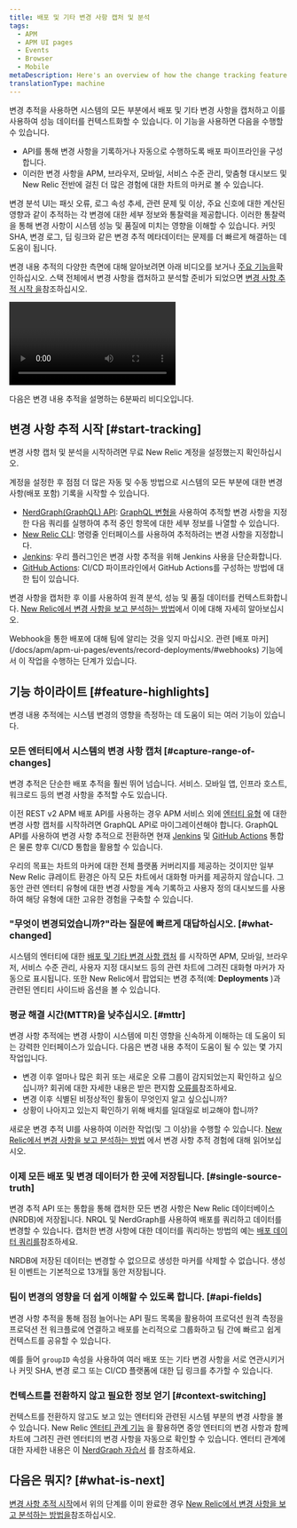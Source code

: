 ```yaml
---
title: 배포 및 기타 변경 사항 캡처 및 분석
tags:
  - APM
  - APM UI pages
  - Events
  - Browser
  - Mobile
metaDescription: Here's an overview of how the change tracking feature can help you analyze the effects of recent changes on your users and systems.
translationType: machine
---
```



변경 추적을 사용하면 시스템의 모든 부분에서 배포 및 기타 변경 사항을 캡처하고 이를 사용하여 성능 데이터를 컨텍스트화할 수 있습니다. 이 기능을 사용하면 다음을 수행할 수 있습니다.

* API를 통해 변경 사항을 기록하거나 자동으로 수행하도록 배포 파이프라인을 구성합니다.
* 이러한 변경 사항을 APM, 브라우저, 모바일, 서비스 수준 관리, 맞춤형 대시보드 및 New Relic 전반에 걸친 더 많은 경험에 대한 차트의 마커로 볼 수 있습니다.

변경 분석 UI는 패싯 오류, 로그 속성 추세, 관련 문제 및 이상, 주요 신호에 대한 계산된 영향과 같이 추적하는 각 변경에 대한 세부 정보와 통찰력을 제공합니다. 이러한 통찰력을 통해 변경 사항이 시스템 성능 및 품질에 미치는 영향을 이해할 수 있습니다. 커밋 SHA, 변경 로그, 딥 링크와 같은 변경 추적 메타데이터는 문제를 더 빠르게 해결하는 데 도움이 됩니다.

변경 내용 추적의 다양한 측면에 대해 알아보려면 아래 비디오를 보거나 [주요 기능을](#feature-highlights)확인하십시오. 스택 전체에서 변경 사항을 캡처하고 분석할 준비가 되었으면 [변경 사항 추적 시작 을](#start-tracking)참조하십시오.

<Video
  id="ikRUKJf7hyU"
  type="youtube"
/>

<figcaption>
  다음은 변경 내용 추적을 설명하는 6분짜리 비디오입니다.
</figcaption>

## 변경 사항 추적 시작 [#start-tracking]

변경 사항 캡처 및 분석을 시작하려면 무료 New Relic 계정을 설정했는지 확인하십시오.

<InlineSignup/>

계정을 설정한 후 점점 더 많은 자동 및 수동 방법으로 시스템의 모든 부분에 대한 변경 사항(배포 포함) 기록을 시작할 수 있습니다.

* [NerdGraph(GraphQL) API](/docs/change-tracking/change-tracking-graphql): [GraphQL 변형을](/docs/apis/nerdgraph/get-started/nerdgraph-explorer/#mutations) 사용하여 추적할 변경 사항을 지정한 다음 쿼리를 실행하여 추적 중인 항목에 대한 세부 정보를 나열할 수 있습니다.
* [New Relic CLI](/docs/change-tracking/change-tracking-cli): 명령줄 인터페이스를 사용하여 추적하려는 변경 사항을 지정합니다.
* [Jenkins](/docs/change-tracking/ci-cd/change-tracking-jenkins): 우리 플러그인은 변경 사항 추적을 위해 Jenkins 사용을 단순화합니다.
* [GitHub Actions](/docs/change-tracking/ci-cd/change-tracking-github-actions): CI/CD 파이프라인에서 GitHub Actions를 구성하는 방법에 대한 팁이 있습니다.

변경 사항을 캡처한 후 이를 사용하여 원격 분석, 성능 및 품질 데이터를 컨텍스트화합니다. [New Relic에서 변경 사항을 보고 분석하는 방법](/docs/change-tracking/change-tracking-view-analyze/)에서 이에 대해 자세히 알아보십시오.

<Callout variant="tip">
  Webhook을 통한 배포에 대해 팀에 알리는 것을 잊지 마십시오. 관련 [배포 마커](/docs/apm/apm-ui-pages/events/record-deployments/#webhooks) 기능에서 이 작업을 수행하는 단계가 있습니다.
</Callout>

## 기능 하이라이트 [#feature-highlights]

변경 내용 추적에는 시스템 변경의 영향을 측정하는 데 도움이 되는 여러 기능이 있습니다.

### 모든 엔터티에서 시스템의 변경 사항 캡처 [#capture-range-of-changes]

변경 추적은 단순한 배포 추적을 훨씬 뛰어 넘습니다. <InlinePopover type="apm"/>서비스. 모바일 앱, 인프라 호스트, 워크로드 등의 변경 사항을 추적할 수도 있습니다.

이전 REST v2 APM 배포 API를 사용하는 경우 APM 서비스 외에 [엔터티 유형](/docs/new-relic-solutions/new-relic-one/core-concepts/what-entity-new-relic/#find) 에 대한 변경 사항 캡처를 시작하려면 GraphQL API로 마이그레이션해야 합니다. GraphQL API를 사용하여 변경 사항 추적으로 전환하면 현재 [Jenkins](/docs/change-tracking/ci-cd/change-tracking-jenkins) 및 [GitHub Actions](/docs/change-tracking/ci-cd/change-tracking-github-actions) 통합은 물론 향후 CI/CD 통합을 활용할 수 있습니다.

우리의 목표는 차트의 마커에 대한 전체 플랫폼 커버리지를 제공하는 것이지만 일부 New Relic 큐레이트 환경은 아직 모든 차트에서 대화형 마커를 제공하지 않습니다. 그동안 관련 엔터티 유형에 대한 변경 사항을 계속 기록하고 사용자 정의 대시보드를 사용하여 해당 유형에 대한 고유한 경험을 구축할 수 있습니다.

### "무엇이 변경되었습니까?"라는 질문에 빠르게 대답하십시오. [#what-changed]

시스템의 엔터티에 대한 [배포 및 기타 변경 사항 캡처](#start-tracking) 를 시작하면 APM, 모바일, 브라우저, 서비스 수준 관리, 사용자 지정 대시보드 등의 관련 차트에 그려진 대화형 마커가 자동으로 표시됩니다. 또한 New Relic에서 팝업되는 변경 추적(예: **Deployments** )과 관련된 엔티티 사이드바 옵션을 볼 수 있습니다.

### 평균 해결 시간(MTTR)을 낮추십시오. [#mttr]

변경 사항 추적에는 변경 사항이 시스템에 미친 영향을 신속하게 이해하는 데 도움이 되는 강력한 인터페이스가 있습니다. 다음은 변경 내용 추적이 도움이 될 수 있는 몇 가지 작업입니다.

* 변경 이후 얼마나 많은 회귀 또는 새로운 오류 그룹이 감지되었는지 확인하고 싶으십니까? 회귀에 대한 자세한 내용은 받은 편지함 [오류를](/docs/errors-inbox/errors-inbox/#status)참조하세요.
* 변경 이후 식별된 비정상적인 활동이 무엇인지 알고 싶으십니까?
* 상황이 나아지고 있는지 확인하기 위해 배치를 일대일로 비교해야 합니까?

새로운 변경 추적 UI를 사용하여 이러한 작업(및 그 이상)을 수행할 수 있습니다. [New Relic에서 변경 사항을 보고 분석하는 방법](/docs/change-tracking/change-tracking-view-analyze/) 에서 변경 사항 추적 경험에 대해 읽어보십시오.

### 이제 모든 배포 및 변경 데이터가 한 곳에 저장됩니다. [#single-source-truth]

변경 추적 API 또는 통합을 통해 캡처한 모든 변경 사항은 New Relic 데이터베이스(NRDB)에 저장됩니다. NRQL 및 NerdGraph를 사용하여 배포를 쿼리하고 데이터를 변경할 수 있습니다. 캡처한 변경 사항에 대한 데이터를 쿼리하는 방법의 예는 [배포 데이터 쿼리를](/docs/change-tracking/change-tracking-view-analyze/#query-deployments)참조하세요.

<Callout variant="tip">
  NRDB에 저장된 데이터는 변경할 수 없으므로 생성한 마커를 삭제할 수 없습니다. 생성된 이벤트는 기본적으로 13개월 동안 저장됩니다.
</Callout>

### 팀이 변경의 영향을 더 쉽게 이해할 수 있도록 합니다. [#api-fields]

변경 사항 추적을 통해 점점 늘어나는 API 필드 목록을 활용하여 프로덕션 원격 측정을 프로덕션 전 워크플로에 연결하고 배포를 논리적으로 그룹화하고 팀 간에 빠르고 쉽게 컨텍스트를 공유할 수 있습니다.

예를 들어 `groupID` 속성을 사용하여 여러 배포 또는 기타 변경 사항을 서로 연관시키거나 커밋 SHA, 변경 로그 또는 CI/CD 플랫폼에 대한 딥 링크를 추가할 수 있습니다.

### 컨텍스트를 전환하지 않고 필요한 정보 얻기 [#context-switching]

컨텍스트를 전환하지 않고도 보고 있는 엔터티와 관련된 시스템 부분의 변경 사항을 볼 수 있습니다. New Relic [엔터티 관계 기능](/docs/apis/nerdgraph/examples/nerdgraph-relationships-api-tutorial/) 을 활용하면 중앙 엔터티의 변경 사항과 함께 차트에 그려진 관련 엔터티의 변경 사항을 자동으로 확인할 수 있습니다. 엔터티 관계에 대한 자세한 내용은 이 [NerdGraph 자습서](/docs/apis/nerdgraph/examples/nerdgraph-relationships-api-tutorial/) 를 참조하세요.

## 다음은 뭐지? [#what-is-next]

[변경 사항 추적 시작](#start-tracking)에서 위의 단계를 이미 완료한 경우 [New Relic에서 변경 사항을 보고 분석하는 방법을](/docs/change-tracking/change-tracking-view-analyze/)참조하십시오.
